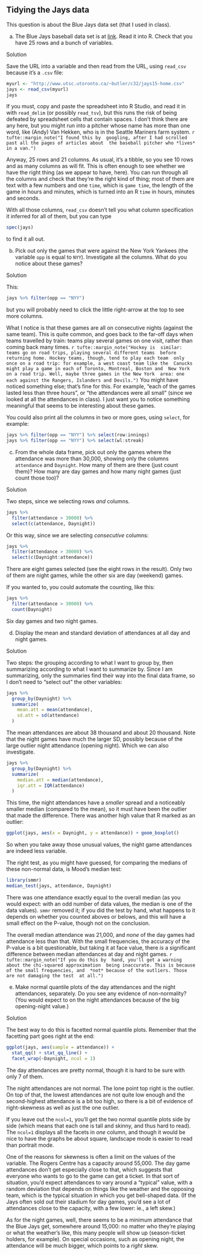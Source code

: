 ##  Tidying the Jays data


 This question is about the Blue Jays data set (that I used
in class).



(a) The Blue Jays baseball data set is at
[link](http://www.utsc.utoronto.ca/~butler/c32/jays15-home.csv). Read
it into R. Check that you have 25 rows and a bunch of variables.



Solution


Save the URL into a variable and then read from the URL, using
`read_csv` because it's a `.csv` file:

```r
myurl <- "http://www.utsc.utoronto.ca/~butler/c32/jays15-home.csv"
jays <- read_csv(myurl)
jays
```


If you must, copy and paste the spreadsheet into R Studio, and read it
in with `read_delim` (or possibly `read_tsv`), but
this runs the risk of being defeated by spreadsheet cells that contain
spaces. I don't think there are any here, but you might run into a
pitcher whose name has more than one word, like (Andy) Van Hekken, who
is in the Seattle Mariners farm system.
`r tufte::margin_note("I found this by  googling, after I had scrolled past all the pages of articles about  the baseball pitcher who *lives* in a van.")`

Anyway, 25 rows and 21 columns. As usual, it's a tibble, so you see 10
rows and as many columns as will fit. This is often enough to see
whether we have the right thing (as we appear to have, here). You can
run through all the columns and check that they're the right kind of
thing; most of them are text with a few numbers and one `time`,
which is ``game time``, the length of the game in hours and
minutes, which is turned into an R `time` in hours, minutes and
seconds. 

With all those columns, `read_csv` doesn't tell you what
column specification it inferred for all of them, but you can type

```r
spec(jays)
```

 

to find it all out.



(b) Pick out only the games that were against the New York Yankees
(the variable `opp` is equal to `NYY`). Investigate all
the columns.  What do you notice about these games?



Solution

This:

```r
jays %>% filter(opp == "NYY")
```

 

but you will probably need to click the little right-arrow at the top
to see more columns. 

What I notice is that these games are all on consecutive nights
(against the same team). This is quite common, and goes back to the
far-off days when teams travelled by train: teams play several games
on one visit, rather than coming back many times.
`r tufte::margin_note("Hockey is  similar: teams go on road trips, playing several different teams  before returning home. Hockey teams, though, tend to play each team  only once on a road trip: for example, a west coast team like the  Canucks might play a game in each of Toronto, Montreal, Boston and  New York on a road trip. Well, maybe three games in the New York  area: one each against the Rangers, Islanders and Devils.")` 
You might have noticed something else;
that's fine for this. For example, 
"each of the games lasted less than three hours", 
or "the attendances were all small" (since we
looked at all the attendances in class). I just want you to notice
something meaningful that seems to be interesting about these games.

You could also print all the columns in two or more goes, using
`select`, for example:

```r
jays %>% filter(opp == "NYY") %>% select(row:innings)
jays %>% filter(opp == "NYY") %>% select(wl:streak)
```

 




(c) From the whole data frame, pick out only the games where the
attendance was more than 30,000, showing only the columns
`attendance` and `Daynight`. How many of them are there
(just count them)? How many are day games and how many night games
(just count those too)?



Solution



Two steps, since we selecting rows *and* columns. 

```r
jays %>%
  filter(attendance > 30000) %>%
  select(c(attendance, Daynight))
```

 

Or this way, since we are selecting
*consecutive* columns:

```r
jays %>%
  filter(attendance > 30000) %>%
  select(c(Daynight:attendance))
```

 

There are eight games selected (see the eight rows in the
result). Only two of them are night games, while the other six are day
(weekend) games.

If you wanted to, you could automate the counting, like this:

```r
jays %>%
  filter(attendance > 30000) %>%
  count(Daynight)
```

 

Six day games and two night games.




(d) Display the mean and standard deviation of attendances at all
day and night games.



Solution


Two steps: the grouping according to what I want to group by, then
summarizing according to what I want to summarize by. Since I am
summarizing, only the summaries find their way into the final data
frame, so I don't need to "select out" the other variables:

```r
jays %>%
  group_by(Daynight) %>%
  summarize(
    mean.att = mean(attendance),
    sd.att = sd(attendance)
  )
```

 

The mean attendances are about 38 thousand and about 20 thousand. Note
that the night games have much the larger SD, possibly because of the
large outlier night attendance (opening night). Which we can also
investigate. 

```r
jays %>%
  group_by(Daynight) %>%
  summarize(
    median.att = median(attendance),
    iqr.att = IQR(attendance)
  )
```

 
This time, the night attendances have a *smaller* spread and a
noticeably smaller median (compared to the mean), so it must have been
the outlier that made the difference. There was another high value
that R marked as an outlier:

```r
ggplot(jays, aes(x = Daynight, y = attendance)) + geom_boxplot()
```

 

So when you take away those unusual values, the night game attendances
are indeed less variable.

The right test, as you might have guessed, for comparing the medians
of these non-normal data, is Mood's median test:

```r
library(smmr)
median_test(jays, attendance, Daynight)
```

 

There was one attendance exactly equal to the overall median (as you
would expect: with an odd number of data values, the median is one of
the data values). `smmr` removed it; if you did the test by
hand, what happens to it depends on whether you counted aboves or
belows, and this will have a small effect on the P-value, though not
on the conclusion.

The overall median attendance was 21,000, and *none* of the day
games had attendance less than that. With the small frequencies, the
accuracy of the P-value is a bit questionable, but taking it at face
value, there *is* a significant difference between median 
attendances at day and night games.
`r tufte::margin_note("If you do this by  hand, you'll get a warning about the chi-squared approximation  being inaccurate. This is because of the small frequencies, and  *not* because of the outliers. Those are not damaging the test  at all.")`



(e) Make normal quantile plots of the day attendances and the night
attendances, separately. Do you see any evidence of non-normality?
(You would expect to on the night attendances because of the big
opening-night value.)



Solution


The best way to do this is facetted normal quantile
plots. Remember that the facetting part goes right at the end:
```r
ggplot(jays, aes(sample = attendance)) +
  stat_qq() + stat_qq_line() +
  facet_wrap(~Daynight, ncol = 1)
```

     
The day attendances are pretty normal, though it is hard to be sure
with only 7 of them. 

The night attendances are not normal. The lone point top right is the
outlier. On top of that, the lowest attendances are not quite low enough and
the second-highest attendance is a bit too high, so there is a bit of
evidence of right-skewness as well as just the one outlier. 

If you leave out the `ncol=1`, you'll get the two normal
quantile plots side by side (which means that each one is tall and
skinny, and thus hard to read). The `ncol=1` displays all the
facets in *one* column, and though it would be nice to have the
graphs be about square, landscape mode is easier to read than portrait
mode.  

One of the reasons for skewness is often a limit on the values of the
variable. The Rogers Centre has a capacity around 55,000. The day game
attendances don't get especially close to that, which suggests that
everyone who wants to go to the game can get a ticket. In that sort of
situation, you'd expect attendances to vary around a "typical"
value, with a random deviation that depends on things like the weather
and the opposing team, which is the typical situation in which you get
bell-shaped data. (If the Jays often sold out their stadium for day
games, you'd see a lot of attendances close to the capacity, with a
few lower: ie., a left skew.)

As for the night games, well, there seems to be a minimum attendance
that the Blue Jays get, somewhere around 15,000: no matter who they're
playing or what the weather's like, this many people will show up
(season-ticket holders, for example). On special occasions, such as
opening night, the attendance will be much bigger, which points to a
*right* skew.





